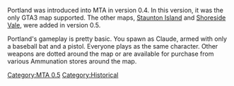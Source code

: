 {{MTA0.5 page}}
Portland was introduced into MTA in version 0.4. In this version, it was the only GTA3 map supported. The other maps, [[/GTA3_Staunton.md|Staunton Island]] and [[/GTA3_SSV.md|Shoreside Vale]], were added in version 0.5.

Portland's gameplay is pretty basic. You spawn as Claude, armed with only a baseball bat and a pistol. Everyone plays as the same character. Other weapons are dotted around the map or are available for purchase from various Ammunation stores around the map.

[[/Category:MTA 0.5.md|Category:MTA 0.5]] [[/Category:Historical.md|Category:Historical]]